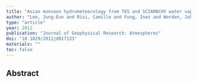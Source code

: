```yaml
---
title: "Asian monsoon hydrometeorology from TES and SCIAMACHY water vapor isotope measurements and LMDZ simulations: Implications for speleothem climate record interpretation"
author: "Lee, Jung-Eun and Risi, Camille and Fung, Inez and Worden, John and Scheepmaker, Remco A and Lintner, Benjamin and Frankenberg, Christian"
type: "article"
year: 2012
publication: "Journal of Geophysical Research: Atmospheres"
doi: "10.1029/2011jd017133"
materials: ""
toc: false
---
```


## Abstract

